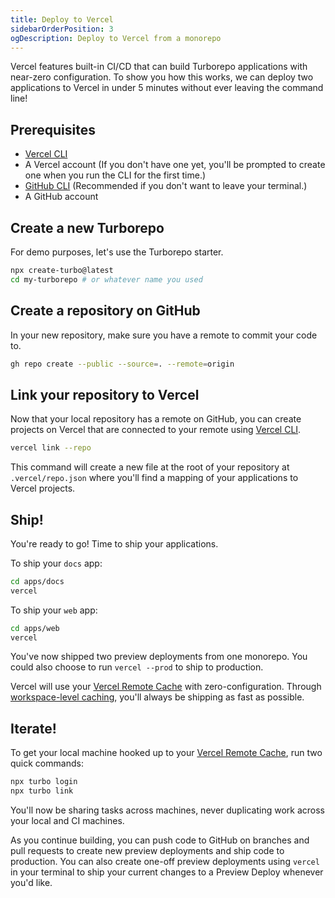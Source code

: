 ```yaml
---
title: Deploy to Vercel
sidebarOrderPosition: 3
ogDescription: Deploy to Vercel from a monorepo
---
```


Vercel features built-in CI/CD that can build Turborepo applications with near-zero configuration. To show you how this works, we can deploy two applications to Vercel in under 5 minutes without ever leaving the command line!

## Prerequisites

- [Vercel CLI](https://vercel.com/docs/cli)
- A Vercel account (If you don't have one yet, you'll be prompted to create one when you run the CLI for the first time.)
- [GitHub CLI](https://cli.github.com/) (Recommended if you don't want to leave your terminal.)
- A GitHub account

## Create a new Turborepo

For demo purposes, let's use the Turborepo starter.

```bash
npx create-turbo@latest
cd my-turborepo # or whatever name you used
```

## Create a repository on GitHub

In your new repository, make sure you have a remote to commit your code to.

```bash
gh repo create --public --source=. --remote=origin
```

## Link your repository to Vercel

Now that your local repository has a remote on GitHub, you can create projects on Vercel that are connected to your remote using [Vercel CLI](https://vercel.com/docs/cli).

```bash
vercel link --repo
```

This command will create a new file at the root of your repository at `.vercel/repo.json` where you'll find a mapping of your applications to Vercel projects.

## Ship!

You're ready to go! Time to ship your applications.

To ship your `docs` app:

```bash
cd apps/docs
vercel
```

To ship your `web` app:

```bash
cd apps/web
vercel
```

You've now shipped two preview deployments from one monorepo. You could also choose to run `vercel --prod` to ship to production.

Vercel will use your [Vercel Remote Cache](https://vercel.com/docs/monorepos/remote-caching) with zero-configuration. Through [workspace-level caching](/monorepos/ci-cd-caching), you'll always be shipping as fast as possible.

## Iterate!

To get your local machine hooked up to your [Vercel Remote Cache](https://vercel.com/docs/monorepos/remote-caching#vercel-remote-cache), run two quick commands:

```bash
npx turbo login
npx turbo link
```

You'll now be sharing tasks across machines, never duplicating work across your local and CI machines.

As you continue building, you can push code to GitHub on branches and pull requests to create new preview deployments and ship code to production. You can also create one-off preview deployments using `vercel` in your terminal to ship your current changes to a Preview Deploy whenever you'd like.

